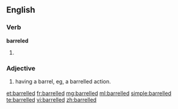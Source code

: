 ==English==

===Verb===
'''barreled'''
# {{past of|barrel}}

===Adjective===
{{en-adv|-}}
# {{context|firearms}} having a barrel, eg, a barrelled action.

[[et:barrelled]]
[[fr:barrelled]]
[[mg:barrelled]]
[[ml:barrelled]]
[[simple:barrelled]]
[[te:barrelled]]
[[vi:barrelled]]
[[zh:barrelled]]